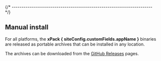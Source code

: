 
{/* ------------------------------------------------------------------------ */}

## Manual install

For all platforms, the **xPack { siteConfig.customFields.appName }** binaries are released as portable
archives that can be installed in any location.

The archives can be downloaded from the
<a href="https://github.com/xpack-dev-tools/{ siteConfig.customFields.appLcName }-xpack/releases/">GitHub Releases</a>
pages.
